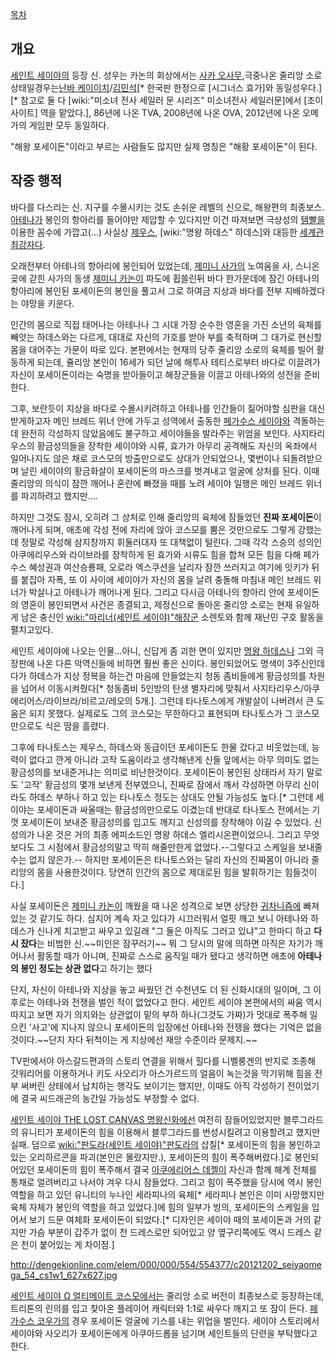 [[목차]]
== 개요 ==
[[세인트 세이야]]의 등장 신. 성우는 카논의 회상에서는 [[사카 오사무]],극중나온 줄리앙 소로상태일경우는[[난바 케이이치]]/[[김민석]][* 한국판 한정으로 [시그너스 효가]와 동일성우다.][* 참고로 둘 다 [wiki:"미소녀 전사 세일러 문 시리즈" 미소녀전사 세일러문]에서 [조이사이트] 역을 맡았다.], 86년에 나온 TVA, 2008년에 나온 OVA, 2012년에 나온 오메가의 게임판 모두 동일하다.

"해왕 포세이돈"이라고 부르는 사람들도 많지만 실제 명칭은 "해황 포세이돈"이 된다.

== 작중 행적 ==
바다를 다스리는 신. 지구를 수몰시키는 것도 손쉬운 레벨의 신으로, 해왕편의 최종보스. [[아테나]]가 봉인의 항아리를 들어야만 제압할 수 있다지만 이건 따져보면 극상성의 [[템빨]]을 이용한 꼼수에 가깝고(…) 사실상 [[제우스]], [wiki:"명왕 하데스" 하데스]와 대등한 [[세계관 최강자]]다.

오래전부터 아테나의 항아리에 봉인되어 있었는데, [[제미니 사가]]의 노여움을 사, 스니온곶에 갇힌 사가의 동생 [[제미니 카논]]이 파도에 휩쓸린뒤 바다 한가운데에 잠긴 아테나의 항아리에 봉인된 포세이돈의 봉인을 풀고서 그로 하여금 지상과 바다를 전부 지배하겠다는 야망을 키운다.

인간의 몸으로 직접 태어나는 아테나나 그 시대 가장 순수한 영혼을 가진 소년의 육체를 빼앗는 하데스와는 다르게, 대대로 자신의 가호를 받아 부를 축적하며 그 대가로 현신할 몸을 대어주는 가문이 따로 있다. 본편에서는 현재의 당주 줄리앙 소로의 육체를 빌어 활동하게 되는데, 쥴리앙 본인이 16세가 되던 날에 해투사 테티스로부터 바다로 이끌려가 자신이 포세이돈이라는 숙명을 받아들이고 해장군들을 이끌고 아테나와의 성전을 준비한다.

그후, 보란듯이 지상을 바다로 수몰시키려하고 아테나를 인간들이 짊어야할 심판을 대신 받게하고자 메인 브레드 위너 안에 가두고 성역에서 출동한 [[페가수스 세이야]]와 격돌하는데 완전히 각성하지 않았음에도 불구하고 세이야들을 발라주는 위엄을 보인다. 사지타리우스의 황금성의들을 장착한 세이야와 시류, 효가가 아무리 공격해도 자신의 옥좌에서 일어나지도 않은 채로 코스모의 방출만으로도 상대가 안되었으나, 몇번이나 되돌려받으며 날린 세이야의 황금화살이 포세이돈의 마스크를 벗겨내고 얼굴에 상처를 된다. 이때 줄리앙의 의식이 잠깐 깨어나 혼란에 빠졌을 때를 노려 세이야 일행은 메인 브레드 위너를 파괴하려고 했지만….

하지만 그것도 잠시, 오히려 그 상처로 인해 줄리앙의 육체에 잠들었던 '''진짜 포세이돈'''이 깨어나게 되며, 애초에 각성 전에 자리에 앉아 코스모를 뿜은 것만으로도 그렇게 강했는데 정말로 각성해 삼지창까지 휘둘러대자 또 대책없이 털린다. 그때 각각 스승의 성의인 아쿠에리우스와 라이브라를 장착하게 된 효가와 시류도 힘을 합쳐 모든 힘을 다해 페가수스 혜성권과 여산승룡패, 오로라 엑스쿠션을 날리자 잠깐 쓰러지고 여기에 잇키가 뒤를 붙잡아 자폭, 또 이 사이에 세이야가 자신의 몸을 날려 충돌해 마침내 메인 브레드 위너가 박살나고 아테나가 깨어나게 된다. 그리고 다시금 아테나의 항아리 안에 포세이돈의 영혼이 봉인되면서 사건은 종결되고, 제정신으로 돌아온 줄리앙 소로는 현재 유일하게 남은 충신인 [[wiki:"마리너(세인트 세이야)"해장군]] 소렌토와 함께 재난민 구호 활동을 펼치고있다.


세인트 세이야에 나오는 인물…아니, 신답게 좀 괴한 면이 있지만 [[명왕 하데스]]나 그외 극장판에 나온 다른 악역신들에 비하면 훨씬 좋은 신이다. 봉인되었어도 명색이 3주신인데다가 하데스가 지상 정복을 하는건 마음에 안들었는지 청동 좀비들에게 황금성의를 차원을 넘어서 이동시켜줬다[* 청동좀비 5인방의 탄생 별자리에 맞춰서 사지타리우스/아쿠에리어스/라이브라/비르고/레오의 5개.]. 그런데 타나토스에게 개발살이 나버려서 큰 도움은 되지 못했다. 실제로도 그의 코스모는 무한하다고 표현되며 타나토스가 그 코스모만으로도 식은 땀을 흘렸다.

그후에 타나토스는 제우스, 하데스와 동급이던 포세이돈도 한물 갔다고 비웃었는데, 능력이 없다고 깐게 아니라 고작 도움이라고 생각해낸게 신들 앞에서는 아무 의미도 없는 황금성의를 보내준거냐는 의미로 비난한것이다. 포세이돈이 봉인된 상태라서 자기 말로도 '고작' 황금성의 몇개 보낸게 전부였으니, 진짜로 잠에서 깨서 각성하면 아무리 신이라도 하데스 부하나 하고 있는 타나토스 정도는 상대도 안될 가능성도 높다.[* 그런데 세이야는 포세이돈과 싸울때는 황금성의만으로도 이겼는데 반대로 타나토스 전에서는 기껏 포세이돈이 보내준 황금성의를 입고도 깨지고 신성의를 장착해야 이길 수 있었다. 신성의가 나온 것은 거의 최종 에피소드인 명왕 하데스 엘리시온편이었으니. 그리고 무엇보다도 그 시점에서 황금성의말고 딱히 해줄만한게 없었다.--그렇다고 스케일을 보내줄수는 없지 않은가.-- 하지만 포세이돈은 타나토스와는 달리 자신의 진짜몸이 아니라 줄리앙의 몸을 사용한것이다. 당연히 인간의 몸으로 제대로된 힘을 발휘하기는 힘들것이다.]

사실 포세이돈은 [[제미니 카논]]이 깨웠을 때 나온 성격으로 보면 상당한 [[귀차니즘]]에 빠져있는 것 같기도 하다. 심지어 계속 자고 있다가 시끄러워서 얼핏 깨고 보니 아테나와 하데스가 신나게 치고받고 싸우고 있길래 "그 둘은 아직도 그러고 있냐"고 한마디 하고 '''다시 잤다'''는 비범한 신.~~미인은 잠꾸러기~~ 뭐 그 당시의 말에 의하면 아직은 자기가 깨어나서 활동할 때가 아니며, 진짜로 스스로 움직일 때가 됐다고 생각하면 애초에 '''아테나의 봉인 정도는 상관 없다'''고 하기는 했다

단지, 자신이 아테나와 지상을 놓고 싸웠던 건 수천년도 더 된 신화시대의 일이며, 그 이후로는 아테나와 전쟁을 벌인 적이 없었다고 한다. 세인트 세이야 본편에서의 싸움 역시 따지고 보면 자기 의지와는 상관없이 밑의 부하 하나(그것도 가짜)가 멋대로 폭주해 일으킨 '사고'에 지나지 않으니 포세이돈의 입장에선 아테나와 전쟁을 했다는 기억은 없을 것이다.~~단지 자다 뒤척이는 게 지상에선 재앙 수준이라 문제지.~~

TV판에서야 아스갈드편과의 스토리 연결을 위해서 힐다를 니벨룽겐의 반지로 조종해 갓워리어를 이용하거나 키도 사오리가 아스가르드의 얼음이 녹는것을 막기위해 힘을 전부 써버린 상태에서 납치하는 행각도 보이기는 했지만, 이때도 아직 각성하기 전이었기에 결국 씨드래곤의 농간일 가능성도 부정할 수 없다. 

[[세인트 세이야 THE LOST CANVAS 명왕신화]]에선 여전히 잠들어있었지만 블루그라드의 유니티가 포세이돈의 힘을 이용해서 블루그라드를 번성시킬려고 이용할려고 했지만 실패. 덤으로 [[wiki:"판도라(세인트 세이야)"판도라]]의 삽질[* 포세이돈의 힘을 봉인하고 있는 오리하르콘을 파괴(본인은 몰랐지만.), 포세이돈의 힘이 폭주해버렸다.]로 봉인되어있던 포세이돈의 힘이 폭주해서 결국 [[아쿠에리어스 데젤]]이 자신과 함께 해계 전체를 통채로 얼려버리고 나서야 겨우 다시 잠들었다. 그리고 힘이 폭주했을 당시에 역시 봉인 역할을 하고 있던 유니티의 누나인 세라피나의 육체[* 세라피나 본인은 이미 사망했지만 육체 자체가 봉인의 역할을 하고 있었다.]에 힘의 일부가 빙의, 포세이돈의 스케일을 입어서 보기 드문 여체화 포세이돈이 되었다.[* 디자인은 세이야 때의 포세이돈과 거의 같지만 가슴 부분이 갑주가 없이 천 드레스로만 되어있고 양 옆구리쪽에도 역시 드레스 같은 천이 붙어있는 게 차이점.]

http://dengekionline.com/elem/000/000/554/554377/c20121202_seiyaomega_54_cs1w1_627x627.jpg

[[세인트 세이야 Ω 얼티메이트 코스모]]에서는 줄리앙 소로 버전이 최종보스로 등장하는데, 트리톤의 린의를 입고 찾아온 플레이어 캐릭터와 1:1로 싸우다 깨지고 또 잠이 든다. [[페가수스 코우가]]의 경우 포세이돈 얼굴에 기스를 내는 위업을 벌인다. 세이야 스토리에서 세이야와 사오리가 포세이돈에게 아쿠아드롭을 넘기며 세인트들의 단련을 부탁했다고 한다.
